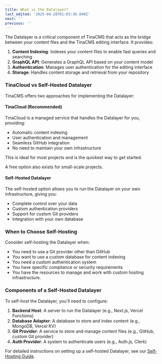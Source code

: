 ```yaml
---
title: What is the Datalayer?
last_edited: '2025-04-28T01:03:36.040Z'
next: ''
previous: ''
---
```


The Datalayer is a critical component of TinaCMS that acts as the bridge between your content files and the TinaCMS editing interface. It provides:

1. **Content Indexing**: Indexes your content files to enable fast queries and searching
2. **GraphQL API**: Generates a GraphQL API based on your content model
3. **Authentication**: Manages user authentication for the editing interface
4. **Storage**: Handles content storage and retrieval from your repository

### TinaCloud vs Self-Hosted Datalayer

TinaCMS offers two approaches for implementing the Datalayer:

#### TinaCloud (Recommended)

TinaCloud is a managed service that handles the Datalayer for you, providing:

* Automatic content indexing
* User authentication and management
* Seamless GitHub integration
* No need to maintain your own infrastructure

This is ideal for most projects and is the quickest way to get started.

A free option also exists for small-scale projects.

#### Self-Hosted Datalayer

The self-hosted option allows you to run the Datalayer on your own infrastructure, giving you:

* Complete control over your data
* Custom authentication providers
* Support for custom Git providers
* Integration with your own database

### When to Choose Self-Hosting

Consider self-hosting the Datalayer when:

* You need to use a Git provider other than GitHub
* You want to use a custom database for content indexing
* You need a custom authentication system
* You have specific compliance or security requirements
* You have the resources to manage and work with custom hosting infrastructure.

### Components of a Self-Hosted Datalayer

To self-host the Datalayer, you'll need to configure:

1. **Backend Host**: A server to run the Datalayer (e.g., Next.js, Vercel Functions)
2. **Database Adapter**: A database to store and index content (e.g., MongoDB, Vercel KV)
3. **Git Provider**: A service to store and manage content files (e.g., GitHub, custom Git provider)
4. **Auth Provider**: A system to authenticate users (e.g., Auth.js, Clerk)

For detailed instructions on setting up a self-hosted Datalayer, see our [Self-Hosting Guide](/docs/set-up/self-hosting/getting-started).
